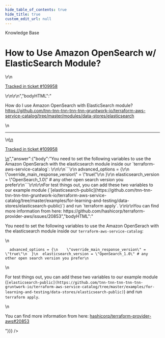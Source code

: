 ```yaml
---
hide_table_of_contents: true
hide_title: true
custom_edit_url: null
---
```



<head>
  <link rel="canonical" href="https://github.com/tnn-tnn-tnn-tnn-tnn-gruntwork-io/knowledge-base/discussions/676" />
</head>

<CenterLayout>
<span className="searchCategory">Knowledge Base</span>
<h1>How to Use Amazon OpenSearch w/ ElasticSearch Module?</h1>
<GitHub discussion={{"id":"D_kwDOF8slf84AS1jj","number":676,"author":{"login":"hongil0316"},"title":"How to Use Amazon OpenSearch w/ ElasticSearch Module?","body":"\r\nHow do I use Amazon OpenSearch with ElasticSearch module? https://github.com/tnn-tnn-tnn-tnn-tnn-gruntwork-io/terraform-aws-service-catalog/tree/master/modules/data-stores/elasticsearch\r\n\r\n---\r\n\r\n<ins datetime=\"2023-03-07T15:21:43Z\">\r\n  <p><a href=\"https://support.gruntwork.io/hc/requests/109958\">Tracked in ticket #109958</a></p>\r\n</ins>\r\n","bodyHTML":"<p dir=\"auto\">How do I use Amazon OpenSearch with ElasticSearch module? <a href=\"https://github.com/tnn-tnn-tnn-tnn-tnn-gruntwork-io/terraform-aws-service-catalog/tree/master/modules/data-stores/elasticsearch\">https://github.com/tnn-tnn-tnn-tnn-tnn-gruntwork-io/terraform-aws-service-catalog/tree/master/modules/data-stores/elasticsearch</a></p>\n<hr>\n<ins datetime=\"2023-03-07T15:21:43Z\">\n  <p dir=\"auto\"><a href=\"https://support.gruntwork.io/hc/requests/109958\" rel=\"nofollow\">Tracked in ticket #109958</a></p>\n</ins>","answer":{"body":"You need to set the following variables to use the Amazon OpenSerach with the elasticsearch module inside our `terraform-aws-service-catalog`: \r\n\r\n```\r\n  advanced_options = {\r\n    \"override_main_response_version\" = \"true\"\r\n  }\r\n  elasticsearch_version = \"OpenSearch_1.0\" # any other open search version you prefer\r\n```\r\n\r\nFor test things out, you can add these two variables to our example module (`[elasticsearch-public](https://github.com/tnn-tnn-tnn-tnn-tnn-gruntwork-io/terraform-aws-service-catalog/tree/master/examples/for-learning-and-testing/data-stores/elasticsearch-public)`) and run `terraform apply`. \r\n\r\nYou can find more information from here: https://github.com/hashicorp/terraform-provider-aws/issues/20853","bodyHTML":"<p dir=\"auto\">You need to set the following variables to use the Amazon OpenSerach with the elasticsearch module inside our <code class=\"notranslate\">terraform-aws-service-catalog</code>:</p>\n<div class=\"snippet-clipboard-content notranslate position-relative overflow-auto\" data-snippet-clipboard-copy-content=\"  advanced_options = {\n    &quot;override_main_response_version&quot; = &quot;true&quot;\n  }\n  elasticsearch_version = &quot;OpenSearch_1.0&quot; # any other open search version you prefer\"><pre class=\"notranslate\"><code class=\"notranslate\">  advanced_options = {\n    \"override_main_response_version\" = \"true\"\n  }\n  elasticsearch_version = \"OpenSearch_1.0\" # any other open search version you prefer\n</code></pre></div>\n<p dir=\"auto\">For test things out, you can add these two variables to our example module (<code class=\"notranslate\">[elasticsearch-public](https://github.com/tnn-tnn-tnn-tnn-tnn-gruntwork-io/terraform-aws-service-catalog/tree/master/examples/for-learning-and-testing/data-stores/elasticsearch-public)</code>) and run <code class=\"notranslate\">terraform apply</code>.</p>\n<p dir=\"auto\">You can find more information from here: <a class=\"issue-link js-issue-link\" data-error-text=\"Failed to load title\" data-id=\"992296454\" data-permission-text=\"Title is private\" data-url=\"https://github.com/hashicorp/terraform-provider-aws/issues/20853\" data-hovercard-type=\"issue\" data-hovercard-url=\"/hashicorp/terraform-provider-aws/issues/20853/hovercard\" href=\"https://github.com/hashicorp/terraform-provider-aws/issues/20853\">hashicorp/terraform-provider-aws#20853</a></p>"}}} />

</CenterLayout>
  

<!-- ##DOCS-SOURCER-START
{
  "sourcePlugin": "github-discussions",
  "hash": "2a1a68e24e704d752ce8ce6419ea46ef"
}
##DOCS-SOURCER-END -->
